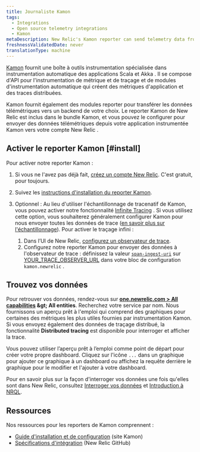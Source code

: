 ```yaml
---
title: Journaliste Kamon
tags:
  - Integrations
  - Open source telemetry integrations
  - Kamon
metaDescription: New Relic's Kamon reporter can send telemetry data from your Kamon-instrumented applications to your New Relic account.
freshnessValidatedDate: never
translationType: machine
---
```


[Kamon](https://kamon.io/) fournit une boîte à outils instrumentation spécialisée dans instrumentation automatique des applications Scala et Akka . Il se compose d&apos;API pour l&apos;instrumentation de métrique et de traçage et de modules d&apos;instrumentation automatique qui créent des métriques d&apos;application et des traces distribuées.

Kamon fournit également des modules reporter pour transférer les données télémétriques vers un backend de votre choix. Le reporter Kamon de New Relic est inclus dans le bundle Kamon, et vous pouvez le configurer pour envoyer des données télémétriques depuis votre application instrumentée Kamon vers votre compte New Relic .

## Activer le reporter Kamon [#install]

Pour activer notre reporter Kamon :

1. Si vous ne l&apos;avez pas déjà fait, [créez un compte New Relic](https://newrelic.com/signup). C&apos;est gratuit, pour toujours.

2. Suivez les [instructions d&apos;installation du reporter Kamon](https://kamon.io/docs/latest/reporters/newrelic/).

3. Optionnel : Au lieu d&apos;utiliser l&apos;échantillonnage de tracenatif de Kamon, vous pouvez activer notre fonctionnalité [Infinite Tracing](/docs/introduction-infinite-tracing) . Si vous utilisez cette option, vous souhaiterez généralement configurer Kamon pour nous envoyer toutes les données de trace ([en savoir plus sur l&apos;échantillonnage](/docs/distributed-tracing/concepts/how-new-relic-distributed-tracing-works)). Pour activer le traçage infini :

   1. Dans l’UI de New Relic, [configurez un observateur de trace](/docs/infinite-tracing-set-trace-observer#set-up).
   2. Configurez notre reporter Kamon pour envoyer des données à l&apos;observateur de trace : définissez la valeur [`span-ingest-uri`](https://kamon.io/docs/latest/reporters/newrelic/) sur [YOUR\_TRACE\_OBSERVER\_URL](/docs/infinite-tracing-set-trace-observer#ui-endpoints) dans votre bloc de configuration `kamon.newrelic` .

<InstallFeedback />

## Trouvez vos données

Pour retrouver vos données, rendez-vous sur <DNT>**[one.newrelic.com &gt; All capabilities](https://one.newrelic.com/all-capabilities) &amp;gt; All entities**</DNT>. Recherchez votre service par nom. Nous fournissons un aperçu prêt à l&apos;emploi qui comprend des graphiques pour certaines des métriques les plus utiles fournies par instrumentation Kamon. Si vous envoyez également des données de traçage distribué, la fonctionnalité <DNT>**Distributed tracing**</DNT> est disponible pour interroger et afficher la trace.

Vous pouvez utiliser l’aperçu prêt à l’emploi comme point de départ pour créer votre propre dashboard. Cliquez sur l&apos;icône `...` dans un graphique pour ajouter ce graphique à un dashboard ou affichez la requête derrière le graphique pour le modifier et l&apos;ajouter à votre dashboard.

Pour en savoir plus sur la façon d&apos;interroger vos données une fois qu&apos;elles sont dans New Relic, consultez [Interroger vos données](/docs/using-new-relic/data/understand-data/query-new-relic-data) et [Introduction à NRQL](/docs/query-data/nrql-new-relic-query-language/getting-started/introduction-nrql).

## Ressources

Nos ressources pour les reporters de Kamon comprennent :

* [Guide d&apos;installation et de configuration](https://kamon.io/docs/latest/reporters/newrelic/) (site Kamon)
* [Spécifications d&apos;intégration](https://github.com/newrelic/newrelic-exporter-specs/tree/master/kamon) (New Relic GitHub)